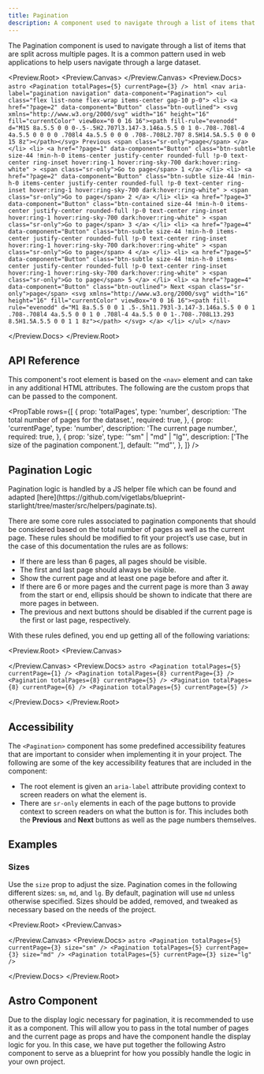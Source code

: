 ```yaml
---
title: Pagination
description: A component used to navigate through a list of items that are split across multiple pages.
---
```



The Pagination component is used to navigate through a list of items that are split across multiple pages. It is a common pattern used in web applications to help users navigate through a large dataset.

<Preview.Root>
  <Preview.Canvas>
    <Pagination totalPages={5} currentPage={3} />
  </Preview.Canvas>
  <Preview.Docs>
    <Tabs class="border-none">
      <TabItem label="Astro" icon="astro">
        ```astro
        <Pagination totalPages={5} currentPage={3} />
        ```
      </TabItem>
      <TabItem label="Compiled" icon="seti:html">
        ```html
        <nav aria-label="pagination navigation" data-component="Pagination">
          <ul class="flex list-none flex-wrap items-center gap-10 p-0">
            <li>
              <a href="?page=2" data-component="Button" class="btn-outlined">
                <svg xmlns="http://www.w3.org/2000/svg" width="16" height="16" fill="currentColor" viewBox="0 0 16 16"><path fill-rule="evenodd" d="M15 8a.5.5 0 0 0-.5-.5H2.707l3.147-3.146a.5.5 0 1 0-.708-.708l-4 4a.5.5 0 0 0 0 .708l4 4a.5.5 0 0 0 .708-.708L2.707 8.5H14.5A.5.5 0 0 0 15 8z"></path></svg>
                Previous
                <span class="sr-only">page</span>
              </a>
            </li>
            <li>
              <a
                href="?page=1"
                data-component="Button"
                class="btn-subtle size-44 !min-h-0 items-center justify-center rounded-full !p-0 text-center ring-inset hover:ring-1 hover:ring-sky-700 dark:hover:ring-white"
              >
                <span class="sr-only">Go to page</span>
                1
              </a>
            </li>
            <li>
              <a
                href="?page=2"
                data-component="Button"
                class="btn-subtle size-44 !min-h-0 items-center justify-center rounded-full !p-0 text-center ring-inset hover:ring-1 hover:ring-sky-700 dark:hover:ring-white"
              >
                <span class="sr-only">Go to page</span>
                2
              </a>
            </li>
            <li>
              <a
                href="?page=3"
                data-component="Button"
                class="btn-contained size-44 !min-h-0 items-center justify-center rounded-full !p-0 text-center ring-inset hover:ring-1 hover:ring-sky-700 dark:hover:ring-white"
              >
                <span class="sr-only">Go to page</span>
                3
              </a>
            </li>
            <li>
              <a
                href="?page=4"
                data-component="Button"
                class="btn-subtle size-44 !min-h-0 items-center justify-center rounded-full !p-0 text-center ring-inset hover:ring-1 hover:ring-sky-700 dark:hover:ring-white"
              >
                <span class="sr-only">Go to page</span>
                4
              </a>
            </li>
            <li>
              <a
                href="?page=5"
                data-component="Button"
                class="btn-subtle size-44 !min-h-0 items-center justify-center rounded-full !p-0 text-center ring-inset hover:ring-1 hover:ring-sky-700 dark:hover:ring-white"
              >
                <span class="sr-only">Go to page</span>
                5
              </a>
            </li>
            <li>
              <a href="?page=4" data-component="Button" class="btn-outlined">
                Next
                <span class="sr-only">page</span>
                <svg xmlns="http://www.w3.org/2000/svg" width="16" height="16" fill="currentColor" viewBox="0 0 16 16"><path fill-rule="evenodd" d="M1 8a.5.5 0 0 1 .5-.5h11.793l-3.147-3.146a.5.5 0 0 1 .708-.708l4 4a.5.5 0 0 1 0 .708l-4 4a.5.5 0 0 1-.708-.708L13.293 8.5H1.5A.5.5 0 0 1 1 8z"></path>
                </svg>
              </a>
            </li>
          </ul>
        </nav>
        ```
      </TabItem>
    </Tabs>

  </Preview.Docs>
</Preview.Root>

## API Reference

This component's root element is based on the `<nav>` element and can take in any additional HTML attributes. The following are the custom props that can be passed to the component.

<PropTable
  rows={[
    {
      prop: 'totalPages',
      type: 'number',
      description: 'The total number of pages for the dataset.',
      required: true,
    },
    {
      prop: 'currentPage',
      type: 'number',
      description: 'The current page number.',
      required: true,
    },
    {
      prop: 'size',
      type: '"sm" | "md" | "lg"',
      description: ['The size of the pagination component.'],
      default: '"md"',
    },
  ]}
/>

## Pagination Logic

<Aside>
  Pagination logic is handled by a JS helper file which can be found and adapted
  [here](https://github.com/vigetlabs/blueprint-starlight/tree/master/src/helpers/paginate.ts).
</Aside>

There are some core rules associated to pagination components that should be considered based on the total number of pages as well as the current page. These rules should be modified to fit your project’s use case, but in the case of this documentation the rules are as follows:

- If there are less than 6 pages, all pages should be visible.
- The first and last page should always be visible.
- Show the current page and at least one page before and after it.
- If there are 6 or more pages and the current page is more than 3 away from the start or end, ellipsis should be shown to indicate that there are more pages in between.
- The previous and next buttons should be disabled if the current page is the first or last page, respectively.

With these rules defined, you end up getting all of the following variations:

<Preview.Root>
  <Preview.Canvas>
    <div class="flex flex-col items-center gap-32">
      <Pagination totalPages={5} currentPage={1} />
      <Pagination totalPages={8} currentPage={3} />
      <Pagination totalPages={8} currentPage={5} />
      <Pagination totalPages={8} currentPage={6} />
      <Pagination totalPages={5} currentPage={5} />
    </div>
  </Preview.Canvas>
  <Preview.Docs>
    <Tabs class="border-none">
      <TabItem label="Astro" icon="astro">
        ```astro
        <Pagination totalPages={5} currentPage={1} />
        <Pagination totalPages={8} currentPage={3} />
        <Pagination totalPages={8} currentPage={5} />
        <Pagination totalPages={8} currentPage={6} />
        <Pagination totalPages={5} currentPage={5} />
        ```
      </TabItem>
    </Tabs>

  </Preview.Docs>
</Preview.Root>

## Accessibility

The `<Pagination>` component has some predefined accessibility features that are important to consider when implementing it in your project. The following are some of the key accessibility features that are included in the component:

- The root element is given an `aria-label` attribute providing context to screen readers on what the element is.
- There are `sr-only` elements in each of the page buttons to provide context to screen readers on what the button is for. This includes both the **Previous** and **Next** buttons as well as the page numbers themselves.

## Examples

### Sizes

Use the `size` prop to adjust the size. Pagination comes in the following different sizes: `sm`, `md`, and `lg`. By default, pagination will use `md` unless otherwise specified. Sizes should be added, removed, and tweaked as necessary based on the needs of the project.

<Preview.Root>
  <Preview.Canvas>
    <div class="flex flex-col items-center gap-32">
      <Pagination totalPages={5} currentPage={3} size="sm" />
      <Pagination totalPages={5} currentPage={3} size="md" />
      <Pagination totalPages={5} currentPage={3} size="lg" />
    </div>
  </Preview.Canvas>
  <Preview.Docs>
    <Tabs class="border-none">
      <TabItem label="Astro" icon="astro">
        ```astro
        <Pagination totalPages={5} currentPage={3} size="sm" />
        <Pagination totalPages={5} currentPage={3} size="md" />
        <Pagination totalPages={5} currentPage={3} size="lg" />
        ```
      </TabItem>
    </Tabs>

  </Preview.Docs>
</Preview.Root>

## Astro Component

Due to the display logic necessary for pagination, it is recommended to use it as a component. This will allow you to pass in the total number of pages and the current page as props and have the component handle the display logic for you. In this case, we have put together the following Astro component to serve as a blueprint for how you possibly handle the logic in your own project.

<Tabs>
  <TabItem label="Component" icon="astro">
    <Code code={PaginationRaw} lang="astro" title="Pagintation.astro" />
  </TabItem>
  <TabItem label="TypeScript" icon="seti:typescript">
    <Code code={PaginateTsRaw} lang="typescript" title="paginate.ts" />
  </TabItem>
</Tabs>
